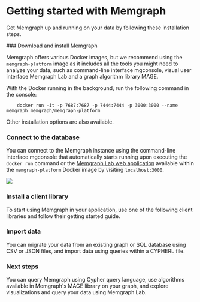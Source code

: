
# Getting started with Memgraph

Get Memgraph up and running on your data by following these installation steps. 

<Steps>
### Download and install Memgraph

Memgraph offers various Docker images, but we recommend using the
`memgraph-platform` image as it includes all the tools you might need to analyze
your data, such as command-line interface mgconsole, visual user interface
Memgraph Lab and a graph algorithm library MAGE. 

With the Docker running in the background, run the following command in the console:
 
```console
    docker run -it -p 7687:7687 -p 7444:7444 -p 3000:3000 --name memgraph memgraph/memgraph-platform
```

Other installation options are also available. 

<Cards>
  <Card
    title="Docker"
    href="/getting-started/install-memgraph/docker"
  />
  <Card
    title="Debian"
    href="/getting-started/install-memgraph/debian"
  />
  <Card
    title="Ubuntu"
    href="/getting-started/install-memgraph/ubuntu"
  />
  <Card
    title="Memgraph Cloud"
    href="/getting-started/install-memgraph/memgraph-cloud"
  />
  <Card
    title="Docker Compose"
    href="/getting-started/install-memgraph/docker-compose"
  />

  <Card
    title="Kubernetes"
    href="/getting-started/install-memgraph/kubernetes"
  />
  <Card
    title="RPM Package"
    href="/getting-started/install-memgraph/rpm-package"
  />
  <Card
    title="WSL"
    href="/getting-started/install-memgraph/wsl"
  />
</Cards>
 
### Connect to the database
 
You can connect to the Memgraph instance using the command-line interface
mgconsole that automatically starts running upon executing the `docker run`
command or the [Memgraph Lab web application](/data-visualization/user-guide)
available within the `memgraph-platform` Docker image by visiting
`localhost:3000`.

![](/pages/getting-started/cli-lab.png)

### Install a client library

To start using Memgraph in your application, use one of the following client
libraries and follow their getting started guide.

<Cards>
  <Card
    title="C#"
    href="/client-libraries/c-sharp"
  />
  <Card
    title="C/C++"
    href="https://github.com/memgraph/mgclient"
  />
  <Card
    title="Go"
    href="/client-libraries/go"
  />
  <Card
    title="Haskell"
    href="https://github.com/zmactep/hasbolt"
  />
  <Card
    title="Java"
    href="/client-libraries/java"
  />
  <Card
    title="JavaScript"
    href="/client-libraries/javascript"
  />
  <Card
    title="Node.js"
    href="/client-libraries/nodejs"
  />
  <Card
    title="PHP"
    href="/client-libraries/php"
  />
  <Card
    title="Python"
    href="/client-libraries/python"
  />
  <Card
    title="Ruby"
    href="https://github.com/neo4jrb/activegraph"
  />
  <Card
    title="Rust"
    href="/client-libraries/rust"
  />
</Cards>

### Import data

You can migrate your data from an existing graph or SQL database using CSV or JSON files, and import data using queries within a CYPHERL file.

<Cards>
  <Card
    title="CSV"
    href="/data-migration/csv"
  />
  <Card
    title="JSON"
    href="/data-migration/json"
  />
  <Card
    title="CYPHERL"
    href="/data-migration/cypherl"
  />
  <Card
    title="Migrate from Neo4j"
    href="/data-migration/migrate-from-neo4j"
  />
  <Card
    title="Migrate from RDBMS"
    href="/data-migration/migrate-from-rdbms"
  />

</Cards>

### Next steps

You can query Memgraph using Cypher query language, use algorithms available in
Memgraph's MAGE library on your graph, and explore visualizations and query your
data using Memgraph Lab. 

<Cards>
  <Card
    title="Querying"
    href="/querying"
  />
  <Card
    title="Advanced algorithms"
    href="/advanced-algorithms"
  />
  <Card
    title="Data visualization"
    href="/data-visualization"
  />
</Cards>

</Steps>